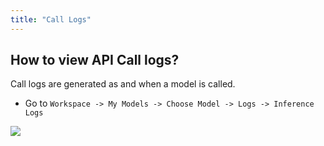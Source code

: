 ```yaml
---
title: "Call Logs"
---
```


## How to view API Call logs?

Call logs are generated as and when a model is called.

* Go to `Workspace -> My Models -> Choose Model -> Logs -> Inference Logs`

![](/images/call-logs.png)